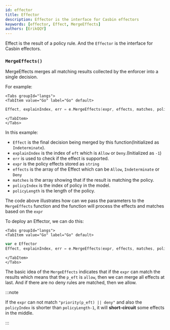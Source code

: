 ```yaml
---
id: effector
title: Effector
description: Effector is the interface for Casbin effectors
keywords: [effector, Effect, MergeEffects]
authors: [ErikQQY]
---
```




Effect is the result of a policy rule. And the ```Effector``` is the interface for Casbin effectors.

### `MergeEffects()`

MergeEffects merges all matching results collected by the enforcer into a single decision.

For example:

```mdx-code-block
<Tabs groupId="langs">
<TabItem value="Go" label="Go" default>
```

```go
Effect, explainIndex, err = e.MergeEffects(expr, effects, matches, policyIndex, policyLength)
```

```mdx-code-block
</TabItem>
</Tabs>
```

In this example:  

* ```Effect``` is the final decision being merged by this function(Initialized as ```Indeterminate```).
* ```explainIndex``` is the index of ```eft``` which is ```Allow``` or ```Deny```.(Initialized as ```-1```)
* ```err``` is used to check if the effect is supported.
* ```expr``` is the policy effects stored as ```string```
* ```effects``` is the array of the Effect which can be ```Allow```, ```Indeterminate``` or ```Deny```
* ```matches``` is the array showing that if the result is matching the policy.
* ```policyIndex``` is the index of policy in the model.
* ```policyLength``` is the length of the policy.

The code above illustrates how can we pass the parameters to the `MergeEffects` function and the function will process the effects and matches based on the ```expr```  

To deploy an Effector, we can do this:

```mdx-code-block
<Tabs groupId="langs">
<TabItem value="Go" label="Go" default>
```

```go
var e Effector
Effect, explainIndex, err = e.MergeEffects(expr, effects, matches, policyIndex, policyLength)
```

```mdx-code-block
</TabItem>
</Tabs>
```

The basic idea of the ```MergeEffects``` indicates that if the ```expr``` can match the results which means that the ```p_eft``` is ```allow```, then we can merge all effects at last. And if there are no deny rules are matched, then we allow.

:::note

If the ```expr``` can not match ```"priority(p_eft) || deny"``` and also the ```policyIndex``` is shorter than ```policyLength-1```, it will **short-circuit** some effects in the middle.

:::